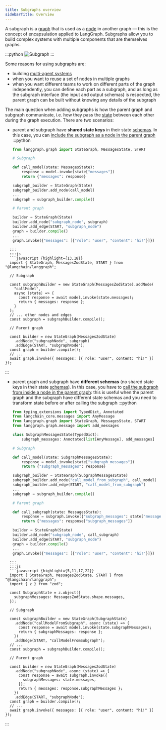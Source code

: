 ```yaml
---
title: Subgraphs overview
sidebarTitle: Overview
---
```



<AlphaCallout />

A subgraph is a [graph](/oss/langgraph/graph-api#graphs) that is used as a [node](/oss/langgraph/graph-api#nodes) in another graph — this is the concept of encapsulation applied to LangGraph. Subgraphs allow you to build complex systems with multiple components that are themselves graphs.

:::python
![Subgraph](/oss/images/subgraph.png)
:::

Some reasons for using subgraphs are:

* building [multi-agent systems](/oss/langgraph/multi-agent)
* when you want to reuse a set of nodes in multiple graphs
* when you want different teams to work on different parts of the graph independently, you can define each part as a subgraph, and as long as the subgraph interface (the input and output schemas) is respected, the parent graph can be built without knowing any details of the subgraph

The main question when adding subgraphs is how the parent graph and subgraph communicate, i.e. how they pass the [state](/oss/langgraph/graph-api#state) between each other during the graph execution. There are two scenarios:

* parent and subgraph have **shared state keys** in their state [schemas](/oss/langgraph/graph-api#state). In this case, you can [include the subgraph as a node in the parent graph](/oss/langgraph/use-subgraphs#shared-state-schemas)
  :::python
  ```python {highlight={12,17}}
  from langgraph.graph import StateGraph, MessagesState, START
  
  # Subgraph
  
  def call_model(state: MessagesState):
      response = model.invoke(state["messages"])
      return {"messages": response}
  
  subgraph_builder = StateGraph(State)
  subgraph_builder.add_node(call_model)
  ...
  subgraph = subgraph_builder.compile()
  
  # Parent graph
  
  builder = StateGraph(State)
  builder.add_node("subgraph_node", subgraph)
  builder.add_edge(START, "subgraph_node")
  graph = builder.compile()
  ...
  graph.invoke({"messages": [{"role": "user", "content": "hi!"}]})
```
  :::
  :::js
  ```javascript {highlight={13,18}}
  import { StateGraph, MessagesZodState, START } from "@langchain/langgraph";
  
  // Subgraph
  
  const subgraphBuilder = new StateGraph(MessagesZodState).addNode(
    "callModel",
    async (state) => {
      const response = await model.invoke(state.messages);
      return { messages: response };
    }
  );
  // ... other nodes and edges
  const subgraph = subgraphBuilder.compile();
  
  // Parent graph
  
  const builder = new StateGraph(MessagesZodState)
    .addNode("subgraphNode", subgraph)
    .addEdge(START, "subgraphNode");
  const graph = builder.compile();
  // ...
  await graph.invoke({ messages: [{ role: "user", content: "hi!" }] });
```
  :::
* parent graph and subgraph have **different schemas** (no shared state keys in their state [schemas](/oss/langgraph/graph-api#state)). In this case, you have to [call the subgraph from inside a node in the parent graph](/oss/langgraph/use-subgraphs#different-state-schemas): this is useful when the parent graph and the subgraph have different state schemas and you need to transform state before or after calling the subgraph
  :::python
  ```python {highlight={7,11,19,28}}
  from typing_extensions import TypedDict, Annotated
  from langchain_core.messages import AnyMessage
  from langgraph.graph import StateGraph, MessagesState, START
  from langgraph.graph.message import add_messages
  
  class SubgraphMessagesState(TypedDict):
      subgraph_messages: Annotated[list[AnyMessage], add_messages]
  
  # Subgraph
  
  def call_model(state: SubgraphMessagesState):
      response = model.invoke(state["subgraph_messages"])
      return {"subgraph_messages": response}
  
  subgraph_builder = StateGraph(SubgraphMessagesState)
  subgraph_builder.add_node("call_model_from_subgraph", call_model)
  subgraph_builder.add_edge(START, "call_model_from_subgraph")
  ...
  subgraph = subgraph_builder.compile()
  
  # Parent graph
  
  def call_subgraph(state: MessagesState):
      response = subgraph.invoke({"subgraph_messages": state["messages"]})
      return {"messages": response["subgraph_messages"]}
  
  builder = StateGraph(State)
  builder.add_node("subgraph_node", call_subgraph)
  builder.add_edge(START, "subgraph_node")
  graph = builder.compile()
  ...
  graph.invoke({"messages": [{"role": "user", "content": "hi!"}]})
```
  :::
  :::js
  ```javascript {highlight={5,11,17,22}}
  import { StateGraph, MessagesZodState, START } from "@langchain/langgraph";
  import { z } from "zod";
  
  const SubgraphState = z.object({
    subgraphMessages: MessagesZodState.shape.messages,
  });
  
  // Subgraph
  
  const subgraphBuilder = new StateGraph(SubgraphState)
    .addNode("callModelFromSubgraph", async (state) => {
      const response = await model.invoke(state.subgraphMessages);
      return { subgraphMessages: response };
    })
    .addEdge(START, "callModelFromSubgraph");
  // ...
  const subgraph = subgraphBuilder.compile();
  
  // Parent graph
  
  const builder = new StateGraph(MessagesZodState)
    .addNode("subgraphNode", async (state) => {
      const response = await subgraph.invoke({
        subgraphMessages: state.messages,
      });
      return { messages: response.subgraphMessages };
    })
    .addEdge(START, "subgraphNode");
  const graph = builder.compile();
  // ...
  await graph.invoke({ messages: [{ role: "user", content: "hi!" }] });
```
  :::
